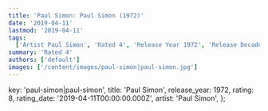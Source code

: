 ```yaml
---
title: 'Paul Simon: Paul Simon (1972)'
date: '2019-04-11'
lastmod: '2019-04-11'
tags:
  ['Artist Paul Simon', 'Rated 4', 'Release Year 1972', 'Release Decade 1970']
summary: 'Rated 4'
authors: ['default']
images: ['/content/images/paul-simon|paul-simon.jpg']
---
```


  key: 'paul-simon|paul-simon',
  title: 'Paul Simon',
  release_year: 1972,
  rating: 8,
  rating_date: '2019-04-11T00:00:00.000Z',
  artist: 'Paul Simon',
};

<MusicRating data={data} />
